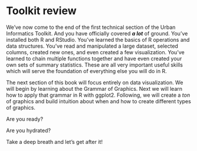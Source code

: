 # Toolkit review

We've now come to the end of the first technical section of the Urban Informatics Toolkit. And you have officially covered _**a lot**_ of ground. You've installed both R and RStudio. You've learned the basics of R operations and data structures. You've read and manipulated a large dataset, selected columns, created new ones, and even created a few visualization. You've learned to chain multiple functions together and have even created your own sets of summary statistics. These are all very important useful skills which will serve the foundation of everything else you will do in R. 

The next section of this book will focus entirely on data visualization. We will begin by learning about the Grammar of Graphics. Next we will learn how to apply that grammar in R with ggplot2. Following, we will create a _ton_ of graphics and build intuition about when and how to create different types of graphics. 

Are you ready?

Are you hydrated?

Take a deep breath and let's get after it! 